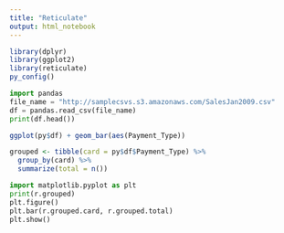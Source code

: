 ```yaml
---
title: "Reticulate"
output: html_notebook
---
```


```r
library(dplyr)
library(ggplot2)
library(reticulate)
py_config()
```

```python
import pandas
file_name = "http://samplecsvs.s3.amazonaws.com/SalesJan2009.csv"
df = pandas.read_csv(file_name)
print(df.head())
```

```r
ggplot(py$df) + geom_bar(aes(Payment_Type))
```

```r
grouped <- tibble(card = py$df$Payment_Type) %>% 
  group_by(card) %>% 
  summarize(total = n())
```

```python
import matplotlib.pyplot as plt
print(r.grouped)
plt.figure()
plt.bar(r.grouped.card, r.grouped.total)
plt.show()
```

